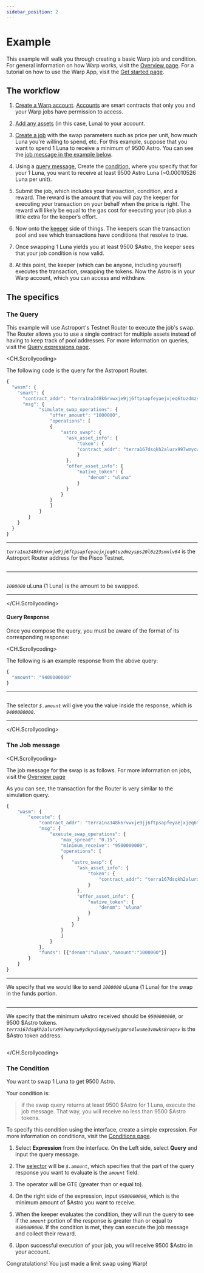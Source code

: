 ```yaml
---
sidebar_position: 2
---
```


# Example

This example will walk you through creating a basic Warp job and condition. For general information on how Warp works, visit the [Overview page](../how/overview.mdx). For a tutorial on how to use the Warp App, visit the [Get started page](../get-started.mdx).

## The workflow

1. [Create a Warp account](../get-started.mdx). [Accounts](../how/overview.mdx#warp-accounts) are smart contracts that only you and your Warp jobs have permission to access.

2. [Add any assets](../get-started.mdx#create-an-account) (in this case, Luna) to your account.

3. [Create a job](../get-started.mdx#create-a-job) with the swap parameters such as price per unit, how much Luna you're willing to spend, etc. For this example, suppose that you want to spend 1 Luna to receive a minimum of 9500 Astro. You can see the [job message in the example below](#the-job-message).

4. Using a [query message](#the-query), Create the [condition](#the-condition), where you specify that for your 1 Luna, you want to receive at least 9500 Astro Luna (~0.00010526 Luna per unit).

5. Submit the job, which includes your transaction, condition, and a reward. The reward is the amount that you will pay the keeper for executing your transaction on your behalf when the price is right. The reward will likely be equal to the gas cost for executing your job plus a little extra for the keeper’s effort.

6. Now onto the [keeper](./how/overview#keepers) side of things.
   The keepers scan the transaction pool and see which transactions have conditions that resolve to true.

7. Once swapping 1 Luna yields you at least 9500 \$Astro, the keeper sees that your job condition is now valid.

8. At this point, the keeper (which can be anyone, including yourself) executes the transaction, swapping the tokens. Now the Astro is in your Warp account, which you can access and withdraw.

## The specifics

### The Query

This example will use Astroport's Testnet Router to execute the job's swap. The Router allows you to use a single contract for multiple assets instead of having to keep track of pool addresses. For more information on queries, visit the [Query expressions page](../how/query.mdx).

<CH.Scrollycoding>

The following code is the query for the Astroport Router.

```js Query
{
  "wasm": {
    "smart": {
      "contract_addr": "terra1na348k6rvwxje9jj6ftpsapfeyaejxjeq6tuzdmzysps20l6z23smnlv64",
      "msg": {
            "simulate_swap_operations": {
                "offer_amount": "1000000",
                "operations": [
                {
                    "astro_swap": {
                      "ask_asset_info": {
                          "token": {
                          "contract_addr": "terra167dsqkh2alurx997wmycw9ydkyu54gyswe3ygmrs4lwume3vmwks8ruqnv"
                          }
                      },
                      "offer_asset_info": {
                          "native_token": {
                              "denom": "uluna"
                          }
                      }
                    }
                }
                ]
            }
        }
    }
  }
}
```

---

_`terra1na348k6rvwxje9jj6ftpsapfeyaejxjeq6tuzdmzysps20l6z23smnlv64`_ is the Astroport Router address for the Pisco Testnet.

```js Query focus=4
```

---

```js Query focus=7,16:20
```

_`1000000`_ uLuna (1 Luna) is the amount to be swapped.

---

</CH.Scrollycoding>

#### Query Response

Once you compose the query, you must be aware of the format of its corresponding response:

<CH.Scrollycoding>

The following is an example response from the above query:

```js Response
{
  "amount": "9400000000"
}
```

---

```js Response focus=2
```

The selector _`$.amount`_ will give you the value inside the response, which is _`9400000000`_.

---

</CH.Scrollycoding>

### The Job message

<CH.Scrollycoding>

The job message for the swap is as follows. For more information on jobs, visit the [Overview page](../how/overview.mdx)

As you can see, the transaction for the Router is very similar to the simulation query.

```js Job
{
    "wasm": {
        "execute": {
            "contract_addr": "terra1na348k6rvwxje9jj6ftpsapfeyaejxjeq6tuzdmzysps20l6z23smnlv64",
            "msg": {
                "execute_swap_operations": {
                    "max_spread": "0.15",
                    "minimum_receive": "9500000000",
                    "operations": [
                    {
                        "astro_swap": {
                          "ask_asset_info": {
                              "token": {
                                  "contract_addr": "terra167dsqkh2alurx997wmycw9ydkyu54gyswe3ygmrs4lwume3vmwks8ruqnv"
                              }
                          },
                          "offer_asset_info": {
                              "native_token": {
                                  "denom": "uluna"
                              }
                          }
                        }
                    }
                    ]
                }
            },
            "funds": [{"denom":"uluna","amount":"1000000"}]
        }
    }
}
```

---

We specify that we would like to send _`1000000`_ uLuna (1 Luna) for the swap in the funds portion.

```js Job focus=27
```

---

We specify that the minimum uAstro received should be _`9500000000`_, or 9500 \$Astro tokens. _`terra167dsqkh2alurx997wmycw9ydkyu54gyswe3ygmrs4lwume3vmwks8ruqnv`_ is the \$Astro token address.

```js Job focus=8,12:16
```

</CH.Scrollycoding>

### The Condition

You want to swap 1 Luna to get 9500 Astro.

Your condition is:

> if the swap query returns at least 9500 \$Astro for 1 Luna, execute the job message. That way, you will receive no less than 9500 \$Astro tokens.

To specify this condition using the interface, create a simple expression. For more information on conditions, visit the [Conditions page](../how/condition.mdx).

1. Select **Expression** from the interface. On the Left side, select **Query** and input the query message.

2. The [selector](../how/query.mdx#selectors) will be _`$.amount`_, which specifies that the part of the query response you want to evaluate is the _`amount`_ field.

3. The operator will be GTE (greater than or equal to).

4. On the right side of the expression, input _`9500000000`_, which is the minimum amount of \$Astro you want to receive.

5. When the keeper evaluates the condition, they will run the query to see if the _`amount`_ portion of the response is greater than or equal to _`9500000000`_. If the condition is met, they can execute the job message and collect their reward.

6. Upon successful execution of your job, you will receive 9500 \$Astro in your account.

Congratulations! You just made a limit swap using Warp!


